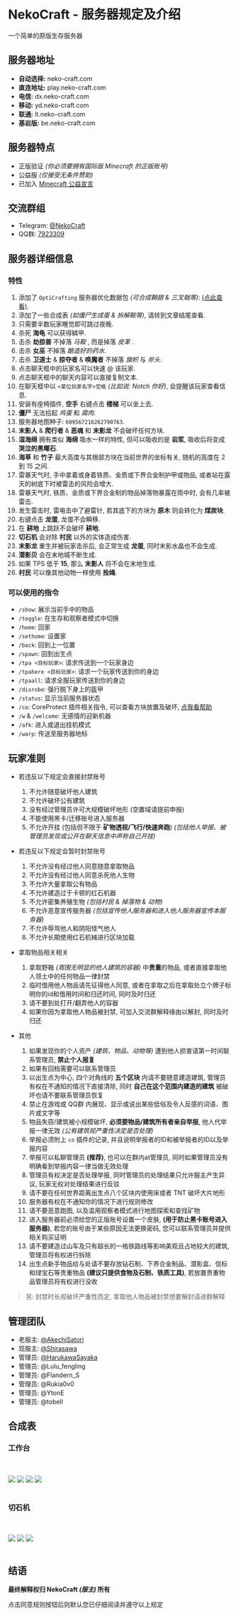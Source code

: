 

# NekoCraft - 服务器规定及介绍

一个简单的原版生存服务器

## 服务器地址

- **自动选择:** neko-craft.com
- **直连地址:** play.neko-craft.com
- **电信:** dx.neko-craft.com
- **移动:** yd.neko-craft.com
- **联通:** lt.neko-craft.com
- **基岩版:** be.neko-craft.com

## 服务器特点

- 正版验证 *(你必须要拥有国际版 Minecraft 的正版账号)*
- 公益服 *(仅接受无条件赞助)*
- 已加入 [Minecraft 公益宣言](https://nonprofit-minecraft.org)

## 交流群组

- Telegram: [@NekoCraft](https://t.me/NekoCraft)
- QQ群: [7923309](https://jq.qq.com/?_wv=1027&k=5NWK20A)

## 服务器详细信息

### 特性

1. 添加了 `OptiCrafting` 服务器优化数据包 *(可合成鞘翅 & 三叉戟等)*: [(点此查看)](https://www.bilibili.com/read/cv3138258).
2. 添加了一些合成表 *(如僵尸生成蛋 & 拆解鞍等)*, 请转到文章结尾查看.
3. 只需要半数玩家睡觉即可跳过夜晚.
4. 杀死 **海龟** 可以获得鳞甲.
5. 击杀 **劫掠兽** 不掉落 *马鞍* , 而是掉落 *皮革* .
6. 击杀 **女巫** 不掉落 *酿造好的药水*.
7. 击杀 **卫道士** & **掠夺者** & **唤魔者** 不掉落 *旗帜* 与 *斧头*.
8. 点击聊天框中的玩家名可以快速 @ 该玩家.
9. 点击聊天框中的聊天内容可以直接复制文本.
10. 在聊天框中以 `<某位玩家名字>空格` *(比如说: Notch 你好)*, 会提醒该玩家查看信息.
11. 安装有座椅插件, **空手** 右键点击 **楼梯** 可以坐上去.
12. **僵尸** 无法拾起 *鸡蛋* 和 *腐肉*.
13. 服务器地图种子: `609567216262790763`.
14. **末影人** & **爬行者** & **恶魂** 和 **末影龙** 不会破坏任何方块.
15. **湿海绵** 拥有类似 **海绵** 吸水一样的特性, 但可以吸收的是 **岩浆**, 吸收后将变成 **哭泣的黑曜石**.
16. **海草** 和 **竹子** 最大高度与其根部方块在当前世界的坐标有关, 随机的高度在 2 到 15 之间.
17. 雷暴天气时, 手中拿着或身着铁质、金质或下界合金制护甲或物品, 或者站在露天的树底下时被雷击的风险会增大.
18. 雷暴天气时, 铁质、金质或下界合金制的物品掉落物暴露在雨中时, 会有几率被雷击.
19. 发生雷击时, 雷电击中了避雷针, 若其底下的方块为 **原木** 则会转化为 **煤炭块**.
20. 右键点击 **龙蛋**, 龙蛋不会瞬移.
21. 在 **耕地** 上跳跃不会破坏 **耕地**.
22. **切石机** 会对除 **村民** 以外的实体造成伤害.
23. **末影龙** 重生并被玩家击杀后, 会正常生成 **龙蛋**, 同时末影水晶也不会生成.
24. **潜影贝** 会在末地城不断生成.
25. 如果 TPS 低于 **15**, 那么 **末影人** 将不会在末地生成.
26. **村民** 可以像其他动物一样使用 **拴绳**.

### 可以使用的指令

- `/show`: 展示当前手中的物品
- `/toggle`: 在生存和观察者模式中切换
- `/home`: 回家
- `/sethome`: 设置家
- `/back`: 回到上一位置
- `/spawn`: 回到出生点
- `/tpa <目标玩家>`: 请求传送到一个玩家身边
- `/tpahere <目标玩家>`: 请求一个玩家传送到你的身边
- `/tpaall`: 请求全服玩家传送到你的身边
- `/disrobe`: 强行脱下身上的盔甲
- `/status`: 显示当前服务器状态
- `/co`: CoreProtect 插件相关指令, 可以查看方块放置及破坏, [点我看帮助](http://mineplugin.org/CoreProtect#.E5.91.BD.E4.BB.A4)
- `/w` & `/welcome`: 无感情的迎新机器
- `/afk`: 进入或退出挂机模式
- `/warp`: 传送至服务器地标

## 玩家准则

- 若违反以下规定会直接封禁账号
  1. 不允许随意破坏他人建筑
  2. 不允许破坏公有建筑
  3. 没有经过管理员许可大规模破坏地形 (空置域请提前申报)
  4. 不能使用黑卡/迁移账号进入服务器
  5. 不允许开挂 (包括但不限于 **矿物透视/飞行/快速奔跑**) *(包括他人举报、被管理员发现或公开在聊天信息中声称自己开挂)*

- 若违反以下规定会暂时封禁账号
  1. 不允许没有经过他人同意随意拿取物品
  2. 不允许没有经过他人同意杀死他人生物
  3. 不允许大量拿取公有物品
  4. 不允许建造过于卡顿的红石机器
  5. 不允许密集养殖生物 *(包括村民 & 掉落物 & 动物)*
  6. 不允许恶意宣传服务器 *(包括宣传他人服务器和进入他人服务器宣传本服务器)*
  7. 不允许辱骂他人和阴阳怪气他人
  8. 不允许长期使用红石机械进行区块加载

- 拿取物品相关相关
  1. 拿取野箱 *(周围无明显的他人建筑的容器)* 中**贵重**的物品, 或者直接拿取他人领土中的任何物品一律封禁
  2. 临时借用他人物品请先征得他人同意, 或者在拿取之后在拿取处立个牌子标明你的id和借用时间和归还时间, 同时及时归还
  3. 请不要到处打开/翻弄他人的容器
  4. 如果你因为拿取他人物品被封禁, 可加入交流群解释缘由以解封, 同时及时归还

- 其他
  1. 如果发现你的个人资产 *(建筑、物品、动物等)* 遭到他人损害请第一时间联系管理员, **禁止个人报复**
  2. 如果有回档需要可以联系管理员
  3. 以出生点为中心, 四个对角线的 **五个区块** 内请不要随意建造建筑, 管理员有权在不通知的情况下直接清除, 同时 **自己在这个范围内建造的建筑** 被破坏也请不要联系管理员恢复
  4. 禁止在游戏或 QQ群 内展现、显示或说出某些低俗及令人反感的词语、图片或文字等
  5. 物品失窃/建筑被小规模破坏, **必须要物品/建筑所有者亲自举报**, 他人代举报一律无效 *(公有建筑视严重性决定是否处理)*
  6. 举报必须附上 `co` 插件的记录, 并且说明举报者的ID和被举报者的ID以及举报内容
  7. 举报可以私聊管理员 **(推荐)**, 也可以在群内at管理员, 同时如果管理员没有明确看到举报内容一律当做无效处理
  8. 管理员有权决定是否处理举报, 同时管理员的处理结果只允许服主产生异议, 玩家无权对处理结果进行反驳
  9. 请不要在任何世界距离出生点八个区块内使用床或者 TNT 破坏大片地形
  10. 服务器有权在不通知你的情况下进行规则修改
  11. 请不要恶意跑图, 以及滥用观察者模式进行地图探索和查找矿物
  12. 进入服务器前必须给您的正版账号设置一个皮肤, **(用于防止黑卡账号进入服务器)**, 若您的账号由于某些原因无法更换密码, 您可以联系管理员并提供相关购买证明
  13. 请不要建造过山车及只有超长的一格铁路线等影响美观且占地较大的建筑, 管理员将有权进行拆除
  14. 出生点新手物品给与处请不要存放钻石制、下界合金制品、潜影盒、信标和绿宝石等贵重物品 **(建议只提供食物及石制、铁质工具)**, 若放置贵重物品管理员将有权进行没收

> 另: 封禁时长视破坏严重性而定, 拿取他人物品被封禁想要解封请进群解释

## 管理团队

- 老服主: [@AkechiSatori](https://t.me/AkechiSatori)
- 现服主: [@Shirasawa](https://t.me/Shirasawa)
- 管理员: [@HarukawaSayaka](https://t.me/HarukawaSayaka)
- 管理员: @Lulu_fengling
- 管理员: @Flandern_S
- 管理员: @Rukia0v0
- 管理员: @YtonE
- 管理员: @tobell

## 合成表

### 工作台

<br />
<br />
<img src={elytra} />
<img src={trident} />
<img src={zombie_egg} />
<img src={blue_ice} />
<br />
<br />

### 切石机

<br />
<br />
<img src={leather} />
<img src={brick} />
<img src={cyle} />
<br />
<br />

## 结语

**最终解释权归 NekoCraft *(服主)* 所有**

点击同意规则按钮后则默认您已仔细阅读并遵守以上规定
